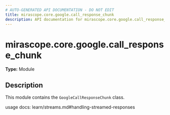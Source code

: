 ```yaml
---
# AUTO-GENERATED API DOCUMENTATION - DO NOT EDIT
title: mirascope.core.google.call_response_chunk
description: API documentation for mirascope.core.google.call_response_chunk
---
```


# mirascope.core.google.call_response_chunk

**Type:** Module

## Description

This module contains the `GoogleCallResponseChunk` class.

usage docs: learn/streams.md#handling-streamed-responses


